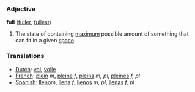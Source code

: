 === Adjective ===

'''full''' ([[fuller]], [[fullest]])

#The state of containing [[maximum]] possible amount of something that can fit in a given [[space]].

=== Translations ===
*[[Dutch]]: [[vol]], [[volle]]
*[[French]]: [[plein]] ''m'', [[pleine]] ''f'', [[pleins]] ''m, pl'', [[pleines]] ''f, pl''
*[[Spanish]]: [[lleno]]''m'', [[llena]] ''f'', [[llenos]] ''m, pl'', [[llenas]] ''f, pl''